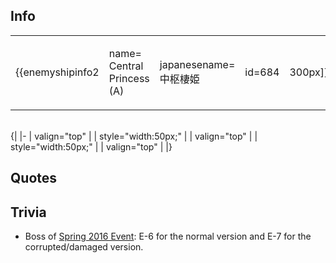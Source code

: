 ==Info==
{|
|-
| valign="top" |
{{enemyshipinfo2
| name= Central Princess (A)
| japanesename= 中枢棲姫
| id=684
| image= [[File:Central_Hime.png|300px]]
| color=Red
| type=Installation
| class=Abyssal
| hp=?
| firepower=?
| armor=?
| torpedo=?
| evasion=?
| AA=?
| aircraft=?
| speed=?
| LOS=?
| ASW=?
| range=?
| luck=?
| slot1=?
| slot2=?
| slot3=?
| slot4=?
| space1=?
| space2=?
| space3=?
| space4=?}}
| style="width:50px;" |
| valign="top" |
{{enemyshipinfo2
| name= Central Princess (B)
| japanesename= 中枢棲姫
| id=685
| image= [[File:Central_Hime.png|300px]]
| color=Red
| type=Installation
| class=Abyssal
| hp=?
| firepower=?
| armor=?
| torpedo=?
| evasion=?
| AA=?
| aircraft=?
| speed=?
| LOS=?
| ASW=?
| range=?
| luck=?
| slot1=?
| slot2=?
| slot3=?
| slot4=?
| space1=?
| space2=?
| space3=?
| space4=?}}
| style="width:50px;" |
| valign="top" |
{{enemyshipinfo2
| name= Central Princess (C)
| japanesename= 中枢棲姫
| id=686
| image= [[File:Central_Hime.png|300px]]
| color=Red
| type=Installation
| class=Abyssal
| hp=?
| firepower=?
| armor=?
| torpedo=?
| evasion=?
| AA=?
| aircraft=?
| speed=?
| LOS=?
| ASW=?
| range=?
| luck=?
| slot1=?
| slot2=?
| slot3=?
| slot4=?
| space1=?
| space2=?
| space3=?
| space4=?}}
|}
<br>
{|
|-
| valign="top" |
{{enemyshipinfo2
| name= Central Princess - Corrupted
| japanesename= 中枢棲姫-壊
| id=687
| image= [[File:Central_Hime_Corrupted.png|300px]]
| color=Red
| type=Installation
| class=Abyssal
| hp=?
| firepower=?
| armor=?
| torpedo=?
| evasion=?
| AA=?
| aircraft=?
| speed=?
| LOS=?
| ASW=?
| range=?
| luck=?
| slot1=?
| slot2=?
| slot3=?
| slot4=?
| space1=?
| space2=?
| space3=?
| space4=?}}
| style="width:50px;" |
| valign="top" |
{{enemyshipinfo2
| name= Central Princess - Corrupted
| japanesename= 中枢棲姫-壊
| id=688
| image= [[File:Central_Hime_Corrupted.png|300px]]
| color=Red
| type=Installation
| class=Abyssal
| hp=?
| firepower=?
| armor=?
| torpedo=?
| evasion=?
| AA=?
| aircraft=?
| speed=?
| LOS=?
| ASW=?
| range=?
| luck=?
| slot1=?
| slot2=?
| slot3=?
| slot4=?
| space1=?
| space2=?
| space3=?
| space4=?}}
| style="width:50px;" |
| valign="top" |
{{enemyshipinfo2
| name= Central Princess - Corrupted
| japanesename= 中枢棲姫-壊
| id=689
| image= [[File:Central_Hime_Corrupted.png|300px]]
| color=Red
| type=Installation
| class=Abyssal
| hp=?
| firepower=?
| armor=?
| torpedo=?
| evasion=?
| AA=?
| aircraft=?
| speed=?
| LOS=?
| ASW=?
| range=?
| luck=?
| slot1=?
| slot2=?
| slot3=?
| slot4=?
| space1=?
| space2=?
| space3=?
| space4=?}}
|}

==Quotes==
{{Abyssquote
|砲撃 = ヤラセル……モノカァ……！オチロッ！
|EN1 = I won't... let you...! Fall!
|Note1 = 
|開幕前 =ナゼダ……ドウヤッテ…キタァ…………。ドウ…ヤッテ……？
|EN0 = Why... how did... you come... How...?
|Note0 = 
|被弾 =
|EN2 = 
|Note2 = 
|昼戦終了時  = 
|EN3 = 
|Note3 = 
|Clip0 = 
|Clip1 = 
|Clip2 = 
|Clip3 = 
}}

==Trivia==
* Boss of [[Spring 2016 Event]]: E-6 for the normal version and E-7 for the corrupted/damaged version.
{{PlanelessInstallation}}
{{enemyshiplist}}